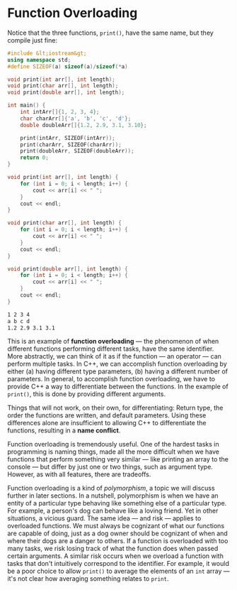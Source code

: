 # Function Overloading

Notice that the three functions, `print()`, have the same name, but they
compile just fine:

```cpp
#include &lt;iostream&gt;
using namespace std;
#define SIZEOF(a) sizeof(a)/sizeof(*a)

void print(int arr[], int length);
void print(char arr[], int length);
void print(double arr[], int length);

int main() {
	int intArr[]{1, 2, 3, 4};
	char charArr[]{'a', 'b', 'c', 'd'};
	double doubleArr[]{1.2, 2.9, 3.1, 3.10};

	print(intArr, SIZEOF(intArr));
	print(charArr, SIZEOF(charArr));
	print(doubleArr, SIZEOF(doubleArr));
	return 0;
}

void print(int arr[], int length) {
	for (int i = 0; i < length; i++) {
		cout << arr[i] << " ";
	}
	cout << endl;
}

void print(char arr[], int length) {
	for (int i = 0; i < length; i++) {
		cout << arr[i] << " ";
	}
	cout << endl;
}

void print(double arr[], int length) {
	for (int i = 0; i < length; i++) {
		cout << arr[i] << " ";
	}
	cout << endl;
}
```

```bash
1 2 3 4
a b c d
1.2 2.9 3.1 3.1
```

This is an example of __function overloading__ &mdash; the phenomenon of
when different functions performing different tasks, have the same
identifier. More abstractly, we can think of it as if the function &mdash;
an operator &mdash; can perform multiple tasks. In C++, we can accomplish
function overloading by either (a) having different type parameters, (b)
having a different number of parameters. In general, to accomplish function
overloading, we have to provide C++ a way to differentiate between the
functions. In the example of `print()`, this is done by providing different
arguments.

Things that will not work, on their own, for differentiating: Return type,
the order the functions are written, and default parameters. Using these
differences alone are insufficient to allowing C++ to differentiate the
functions, resulting in a __name conflict__.

Function overloading is tremendously useful. One of the hardest tasks in
programming is naming things, made all the more difficult when we have
functions that perform something very similar &mdash; like printing an
array to the console &mdash; but differ by just one or two things, such as
argument type. However, as with all features, there are tradeoffs.

Function overloading is a kind of _polymorphism_, a topic we will discuss
further in later sections. In a nutshell, polymorphism is when we have an
entity of a particular type behaving like something else of a particular
type. For example, a person's dog can behave like a loving friend. Yet in
other situations, a vicious guard. The same idea &mdash; and risk &mdash;
applies to overloaded functions. We must always be cognizant of what our
functions are capable of doing, just as a dog owner should be cognizant of
when and where their dogs are a danger to others. If a function is
overloaded with too many tasks, we risk losing track of what the function
does when passed certain arguments. A similar risk occurs when we overload
a function with tasks that don't intuitively correspond to the identifier.
For example, it would be a poor choice to allow `print()` to average the
elements of an `int` array &mdash; it's not clear how averaging something
relates to `print`.
